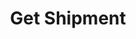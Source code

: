 ---
title: 'Get Shipment'
description: 'Get Shipment through the Frate API'
openapi: '../../openapi.json GET /v2/shipments/{shipment_id}'
--- 